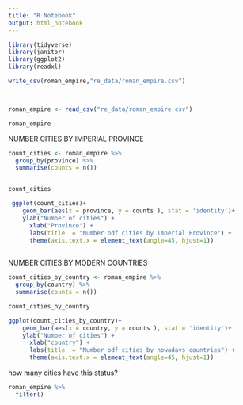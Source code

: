 ```yaml
---
title: "R Notebook"
output: html_notebook
---
```


```r
library(tidyverse)
library(janitor)
library(ggplot2)
library(readxl)
```

 

```r
write_csv(roman_empire,"re_data/roman_empire.csv")



roman_empire <- read_csv("re_data/roman_empire.csv")

roman_empire
```

  NUMBER CITIES BY IMPERIAL PROVINCE


```r
count_cities <- roman_empire %>% 
  group_by(province) %>% 
  summarise(counts = n())


count_cities
``` 
  
```r
 ggplot(count_cities)+
    geom_bar(aes(x = province, y = counts ), stat = 'identity')+
    ylab("Number of cities") +
      xlab("Province") +
      labs(title  = "Number odf cities by Imperial Province") +
      theme(axis.text.x = element_text(angle=45, hjust=1))
  
```

NUMBER CITIES BY MODERN COUNTRIES


```r
count_cities_by_country <- roman_empire %>% 
  group_by(country) %>% 
  summarise(counts = n())

count_cities_by_country
```
  
```r
ggplot(count_cities_by_country)+
    geom_bar(aes(x = country, y = counts ), stat = 'identity')+
    ylab("Number of cities") +
      xlab("country") +
      labs(title  = "Number odf cities by nowadays countries") +
      theme(axis.text.x = element_text(angle=45, hjust=1))
```
  
  
  
  how many cities have this status?
  
  
```r


roman_empire %>% 
  filter()


```

  
  
  
  
 
  


